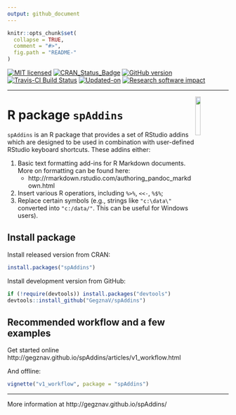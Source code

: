 ```yaml
---
output: github_document
---
```


<!-- TO DO: -->

<!-- 1. Create an interactive addin, that enables to select formatting options; -->
<!-- 2. Write unit tests. -->
<!-- 3. Insert link [label](link_location) -->
<!-- 4. Insert image ![caption](image_location) -->
<!-- 5. Insert image with caption (interactive input through Shiny): -->

<!-- fig_id = sub("\\.","_",  -->
<!--              paste0("fig_ID__", (as.double(Sys.time())))) -->

<!-- ```{r fig_ID_, fig.align='center', fig.cap=CAPTION,  echo=FALSE, } -->
<!-- # Figure location -->
<!-- knitr::include_graphics("image_location") -->
<!-- # Figure caption/name/description -->
<!-- CAPTION = "The caption of your figure comes here..." -->
<!-- ``` -->

<!-- README.md is generated from README.Rmd. Please edit that file -->

```r
knitr::opts_chunk$set(
  collapse = TRUE,
  comment = "#>",
  fig.path = "README-"
)
```

[![MIT licensed](https://img.shields.io/badge/license-MIT-blue.svg)](https://opensource.org/licenses/MIT)
[![CRAN_Status_Badge](http://www.r-pkg.org/badges/version/spAddins)](https://cran.r-project.org/package=spAddins)
[![GitHub version](https://img.shields.io/badge/GitHub-`r packageVersion("spAddins")`-brightgreen.svg)](https://github.com/GegznaV/spAddins)
[![Travis-CI Build Status](https://travis-ci.org/GegznaV/spAddins.png?branch=master)](https://travis-ci.org/GegznaV/spAddins)
[![Updated-on](https://img.shields.io/badge/Updated%20on-`r gsub('-', '--', Sys.Date())`-yellowgreen.svg)](/commits/master)
[![Research software impact](http://depsy.org/api/package/cran/spAddins/badge.svg)](http://depsy.org/package/r/spAddins)

<!-- [![Rdoc](http://www.rdocumentation.org/badges/version/spAddins)](http://www.rdocumentation.org/packages/spAddins) -->

<!--
```r
knitr::include_graphics("http://gegznav.github.io/spAddins/logo.png")
```
-->
***

<img src="http://gegznav.github.io/spAddins/logo.png" align="right" width="15%" height="15%"/> 
   
R package `spAddins`  
=========================================================================

`spAddins` is an R package that provides a set of RStudio addins which
are designed to be used in
combination with user-defined RStudio keyboard shortcuts. These
addins either:

1) Basic text formatting add-ins for R Markdown documents. More on formatting can be found here: 
    - http://rmarkdown.rstudio.com/authoring_pandoc_markdown.html
2) Insert various R operatiors, including `%>%`, `<<-`, `%$%`;
3) Replace certain symbols (e.g., strings like `"c:\data\"` converted into `"c:/data/"`. This can be useful for Windows users).

<!-- 
1) **format text in R Markdown documents**: 
    - **enclose** either selected text or selected rows with special symbols and text gets inerpreted in a special way when rendered with R Markdown (e.g., converts "bold" into "\*\*bold\*\*"
that is interpreted as "**bold**").
2) **insert** text (e.g., operators `%>%`, `<<-`, `%$%`) at the cursor position; 
3)  **replace** symbols in selected
pieces of text (e.g., convert backslashes to forward slashes which results 
in strings like `"c:\data\"` converted into `"c:/data/"`). 
-->



Install package
---------------------------

Install released version from CRAN:
```r
install.packages("spAddins")
```

Install development version from GitHub:
```r
if (!require(devtools)) install.packages("devtools")
devtools::install_github("GegznaV/spAddins")
```

Recommended workflow and a few examples
-----------------------------------------------------

Get started online http://gegznav.github.io/spAddins/articles/v1_workflow.html

And offline:
```r
vignette("v1_workflow", package = "spAddins")
```
<!-- browseVignettes("spAddins") -->

***

More information at http://gegznav.github.io/spAddins/



